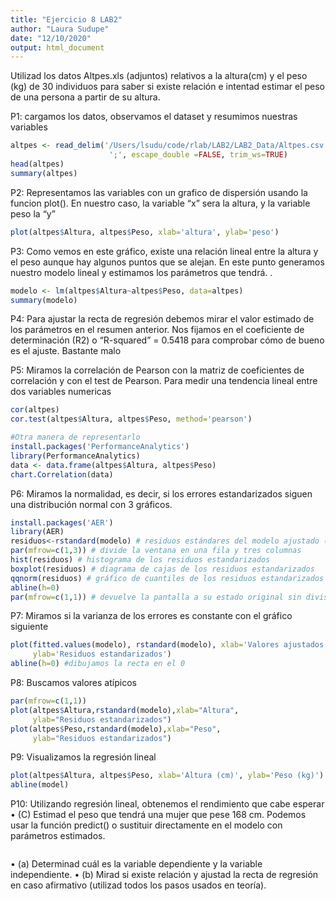 ```yaml
---
title: "Ejercicio 8 LAB2"
author: "Laura Sudupe"
date: "12/10/2020"
output: html_document
---
```


Utilizad los datos Altpes.xls (adjuntos) relativos a la altura(cm) y el peso 
(kg) de 30 individuos para saber si existe relación e intentad estimar el peso 
de una persona a partir de su altura.

P1: cargamos los datos, observamos el dataset y resumimos nuestras variables

```r
altpes <- read_delim('/Users/lsudu/code/rlab/LAB2/LAB2_Data/Altpes.csv',
                      ';', escape_double =FALSE, trim_ws=TRUE)
head(altpes)
summary(altpes)

```

P2: Representamos las variables con un grafico de dispersión usando la funcion
plot(). En nuestro caso, la variable "x" sera la altura, y la variable peso 
la "y"

```r
plot(altpes$Altura, altpes$Peso, xlab='altura', ylab='peso')
```
P3: Como vemos en este gráfico, existe una relación lineal entre la altura y el 
peso aunque hay algunos puntos que se alejan. En este punto generamos nuestro 
modelo lineal y estimamos los parámetros que tendrá.
.

```r
modelo <- lm(altpes$Altura~altpes$Peso, data=altpes)
summary(modelo)

```
P4: Para ajustar la recta de regresión debemos mirar el valor estimado
de los parámetros en el resumen anterior. Nos fijamos en el coeficiente
de determinación (R2) o "R-squared" = 0.5418 para comprobar cómo de bueno es el
ajuste. Bastante malo

P5: Miramos la correlación de Pearson con la matriz de coeficientes de
correlación y con el test de Pearson. Para medir una tendencia lineal entre dos
variables numericas

```r
cor(altpes)
cor.test(altpes$Altura, altpes$Peso, method='pearson')

```
```r
#Otra manera de representarlo
install.packages('PerformanceAnalytics')
library(PerformanceAnalytics)
data <- data.frame(altpes$Altura, altpes$Peso)
chart.Correlation(data)
```

P6: Miramos la normalidad, es decir, si los errores estandarizados
siguen una distribución normal con 3 gráficos.

```r
install.packages('AER')
library(AER)
residuos<-rstandard(modelo) # residuos estándares del modelo ajustado (completo) 
par(mfrow=c(1,3)) # divide la ventana en una fila y tres columnas 
hist(residuos) # histograma de los residuos estandarizados 
boxplot(residuos) # diagrama de cajas de los residuos estandarizados 
qqnorm(residuos) # gráfico de cuantiles de los residuos estandarizados 
abline(h=0)
par(mfrow=c(1,1)) # devuelve la pantalla a su estado original sin divisiones
```

P7: Miramos si la varianza de los errores es constante con el gráfico siguiente

```r
plot(fitted.values(modelo), rstandard(modelo), xlab='Valores ajustados',
     ylab='Residuos estandarizados')
abline(h=0) #dibujamos la recta en el 0
```
P8: Buscamos valores atípicos

```r
par(mfrow=c(1,1))
plot(altpes$Altura,rstandard(modelo),xlab="Altura",
     ylab="Residuos estandarizados")
plot(altpes$Peso,rstandard(modelo),xlab="Peso",
     ylab="Residuos estandarizados")

```
P9: Visualizamos la regresión lineal

```r
plot(altpes$Altura, altpes$Peso, xlab='Altura (cm)', ylab='Peso (kg)')
abline(model)
```
P10: Utilizando regresión lineal, obtenemos el rendimiento que cabe
esperar • (C) Estimad el peso que tendrá una mujer que pese 168 cm. Podemos 
usar la función predict() o sustituir directamente en el modelo con parámetros
estimados.

```r

```



• (a) Determinad cuál es la variable dependiente y la variable independiente.
• (b) Mirad si existe relación y ajustad la recta de regresión en caso
afirmativo (utilizad todos los pasos usados en teoría).









